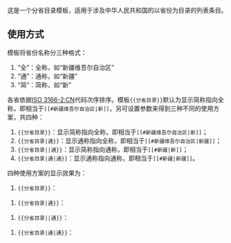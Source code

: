 {{Documentation subpage}}
这是一个分省目录模板，适用于涉及中华人民共和国的以省份为目录的列表条目。

== 使用方式 ==
模板将省份名称分三种格式：
#“全”：全称，如“新疆维吾尔自治区”
#“通”：通称，如“新疆”
#“简”：简称，如“新”

各省依据[[ISO 3166-2:CN]]代码次序排序。模板<tt><nowiki>{{分省目录}}</nowiki></tt>默认为显示简称指向全称，即相当于<tt><nowiki>[[#新疆维吾尔自治区|新]]</nowiki></tt>，另可设置参数来得到三种不同的使用方案，共四种：
#<tt><nowiki>{{分省目录}}</nowiki></tt>：显示简称指向全称，即相当于<tt><nowiki>[[#新疆维吾尔自治区|新]]</nowiki></tt>；
#<tt><nowiki>{{分省目录|通}}</nowiki></tt>：显示通称指向全称，即相当于<tt><nowiki>[[#新疆维吾尔自治区|新疆]]</nowiki></tt>；
#<tt><nowiki>{{分省目录||通}}</nowiki></tt>：显示简称指向通称，即相当于<tt><nowiki>[[#新疆|新]]</nowiki></tt>；
#<tt><nowiki>{{分省目录|通|通}}</nowiki></tt>：显示通称指向通称，即相当于<tt><nowiki>[[#新疆|新疆]]</nowiki></tt>。

四种使用方案的显示效果为：
#<tt><nowiki>{{分省目录}}</nowiki></tt>：
{{分省目录}}
#<tt><nowiki>{{分省目录|通}}</nowiki></tt>：
{{分省目录|通}}
#<tt><nowiki>{{分省目录||通}}</nowiki></tt>：
{{分省目录||通}}
#<tt><nowiki>{{分省目录|通|通}}</nowiki></tt>：
{{分省目录|通|通}}

<includeonly>
[[Category:目錄模板|{{PAGENAME}}]]
</includeonly>